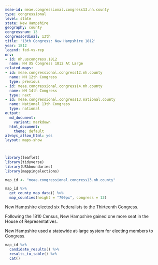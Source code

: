 ```yaml
---
meae-id: meae.congressional.congress13.nh.county
type: congressional
level: state
state: New Hampshire
geography: county
congressnum: 13
congressordinal: 13th
title: '13th Congress: New Hampshire 1812'
year: 1812
legend: fed-vs-rep
nnv:
- id: nh.uscongress.1812
  name: NH US Congress 1812 At Large
related-maps:
- id: meae.congressional.congress12.nh.county
  name: NH 12th Congress
  type: previous
- id: meae.congressional.congress14.nh.county
  name: NH 14th Congress
  type: next
- id: meae.congressional.congress13.national.county
  name: National 13th Congress
  type: national
output:
  md_document:
    variant: markdown
  html_document:
    theme: default
always_allow_html: yes
layout: maps-show

---
```


```r
library(leaflet)
library(tidyverse)
library(USAboundaries)
library(mappingelections)

map_id <- "meae.congressional.congress13.nh.county"
```

<div class="map">

```r
map_id %>%
  get_county_map_data() %>%
  map_counties(height = "700px", congress = 13)
```

</div>

New Hampshire elected six Federalists to the Thirteenth Congress.

Following the 1810 Census, New Hampshire gained one more seat in the House of Representatives.

New Hampshire used a statewide at-large system for electing members to Congress.

<div class="results-table">

```r
map_id %>%
  candidate_results() %>%
  results_to_table() %>%
  cat()
```

</div>
